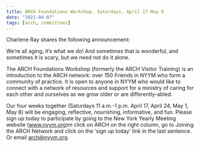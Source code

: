 ```yaml
---
title: ARCH Foundations Workshop, Saturdays, April 17-May 8
date: "2021-04-07"
tags: [arch, committees]
---
```


Charlene Ray shares the following announcement:

We’re all aging, it’s what we do! And sometimes that is wonderful, and sometimes it is scary, but we need not do it alone.

The ARCH Foundations Workshop (formerly the ARCH Visitor Training) is an introduction to the ARCH network: over 150 Friends in NYYM who form a community of practice. It is open to anyone in NYYM who would like to connect with a network of resources and support for a ministry of caring for each other and ourselves as we grow older or are differently-abled.

Our four weeks together (Saturdays 11 a.m.-1 p.m. April 17, April 24, May 1, May 8) will be engaging, reflective, nourishing, informative, and fun. Please sign up today to participate by going to the New York Yearly Meeting website (www.nyym.org)m click on ARCH on the right column, go to Joining the ARCH Network and click on the ‘sign up today’ link in the last sentence. Or email arch@nyym.org.
